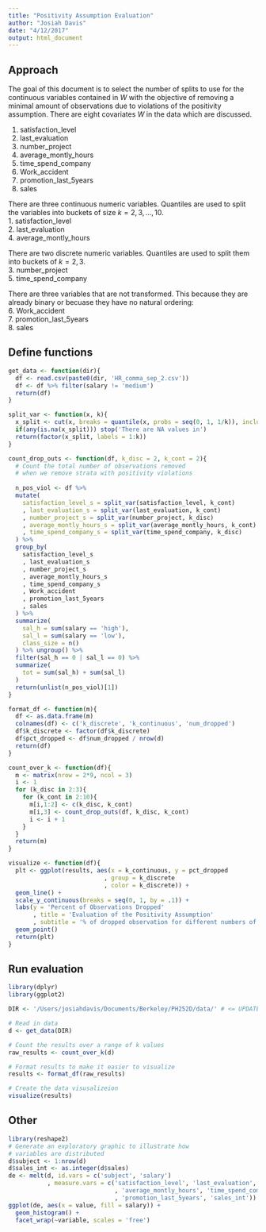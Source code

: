 ```yaml
---
title: "Positivity Assumption Evaluation"
author: "Josiah Davis"
date: "4/12/2017"
output: html_document
---
```


## Approach

The goal of this document is to select the number of splits to use for the continuous variables contained in $W$ with the objective of removing a minimal amount of observations due to violations of the positivity assumption. There are eight covariates $W$ in the data which are discussed.

1. satisfaction_level
2. last_evaluation
3. number_project
4. average_montly_hours
5. time_spend_company
6. Work_accident
7. promotion_last_5years
8. sales

There are three continuous numeric variables. Quantiles are used to split the variables into buckets of size $k = 2, 3, ... , 10$.  
1. satisfaction_level  
2. last_evaluation  
4. average_montly_hours  

There are two discrete numeric variables. Quantiles are used to split them into buckets of $k = 2, 3$.  
3. number_project  
5. time_spend_company  

There are three variables that are not transformed. This because they are already binary or becuase they have no natural ordering:  
6. Work_accident  
7. promotion_last_5years  
8. sales  

## Define functions

```r
get_data <- function(dir){
  df <- read.csv(paste0(dir, 'HR_comma_sep_2.csv'))
  df <- df %>% filter(salary != 'medium')
  return(df)
}

split_var <- function(x, k){
  x_split <- cut(x, breaks = quantile(x, probs = seq(0, 1, 1/k)), include.lowest = TRUE)
  if(any(is.na(x_split))) stop('There are NA values in')
  return(factor(x_split, labels = 1:k))
}

count_drop_outs <- function(df, k_disc = 2, k_cont = 2){
  # Count the total number of observations removed
  # when we remove strata with positivity violations
  
  n_pos_viol <- df %>% 
  mutate(
    satisfaction_level_s = split_var(satisfaction_level, k_cont)
    , last_evaluation_s = split_var(last_evaluation, k_cont)
    , number_project_s = split_var(number_project, k_disc)
    , average_montly_hours_s = split_var(average_montly_hours, k_cont)
    , time_spend_company_s = split_var(time_spend_company, k_disc)
  ) %>% 
  group_by(
    satisfaction_level_s
    , last_evaluation_s
    , number_project_s
    , average_montly_hours_s
    , time_spend_company_s
    , Work_accident
    , promotion_last_5years
    , sales
  ) %>%
  summarize(
    sal_h = sum(salary == 'high'), 
    sal_l = sum(salary == 'low'), 
    class_size = n()
  ) %>% ungroup() %>% 
  filter(sal_h == 0 | sal_l == 0) %>% 
  summarize(
    tot = sum(sal_h) + sum(sal_l)
  )
  return(unlist(n_pos_viol)[1])
}

format_df <- function(m){
  df <- as.data.frame(m)
  colnames(df) <- c('k_discrete', 'k_continuous', 'num_dropped')
  df$k_discrete <- factor(df$k_discrete)
  df$pct_dropped <- df$num_dropped / nrow(d)
  return(df)
}

count_over_k <- function(df){
  m <- matrix(nrow = 2*9, ncol = 3)
  i <- 1
  for (k_disc in 2:3){
    for (k_cont in 2:10){
      m[i,1:2] <- c(k_disc, k_cont)
      m[i,3] <- count_drop_outs(df, k_disc, k_cont)
      i <- i + 1
    }
  }
  return(m)
}

visualize <- function(df){
  plt <- ggplot(results, aes(x = k_continuous, y = pct_dropped
                           , group = k_discrete 
                           , color = k_discrete)) + 
  geom_line() + 
  scale_y_continuous(breaks = seq(0, 1, by = .1)) + 
  labs(y = 'Percent of Observations Dropped'
       , title = 'Evaluation of the Positivity Assumption'
       , subtitle = '% of dropped observation for different numbers of buckets k') + 
  geom_point()
  return(plt)
}
```

## Run evaluation

```r
library(dplyr)
library(ggplot2)

DIR <- '/Users/josiahdavis/Documents/Berkeley/PH252D/data/' # <= UPDATE AS NEEDED

# Read in data
d <- get_data(DIR)

# Count the results over a range of k values
raw_results <- count_over_k(d)

# Format results to make it easier to visualize
results <- format_df(raw_results)

# Create the data visusalizeion
visualize(results)
```

## Other

```r
library(reshape2)
# Generate an exploratory graphic to illustrate how 
# variables are distributed
d$subject <- 1:nrow(d)
d$sales_int <- as.integer(d$sales)
de <- melt(d, id.vars = c('subject', 'salary')
           , measure.vars = c('satisfaction_level', 'last_evaluation', 'number_project'
                              , 'average_montly_hours', 'time_spend_company', 'Work_accident'
                              , 'promotion_last_5years', 'sales_int'))
ggplot(de, aes(x = value, fill = salary)) + 
  geom_histogram() + 
  facet_wrap(~variable, scales = 'free')
```
